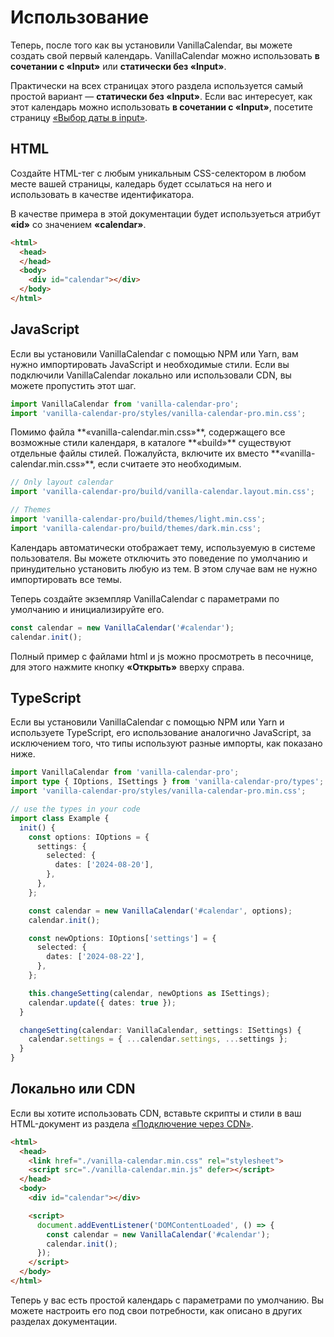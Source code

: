 # Использование

Теперь, после того как вы установили VanillaCalendar, вы можете создать свой первый календарь. VanillaCalendar можно использовать **в сочетании с «Input»** или **статически без «Input»**.

Практически на всех страницах этого раздела используется самый простой вариант — **статически без «Input»**.
Если вас интересует, как этот календарь можно использовать **в сочетании с «Input»**, посетите страницу <a href="/docs/learn/additional-features/date-picker-in-input">«Выбор даты в input»</a>.

## HTML

Создайте HTML-тег с любым уникальным CSS-селектором в любом месте вашей страницы, каледарь будет ссылаться на него и использовать в качестве идентификатора.

В качестве примера в этой документации будет используеться атрибут **«id»** со значением **«calendar»**.

```html
<html>
  <head>
  </head>
  <body>
    <div id="calendar"></div>
  </body>
</html>
```

## JavaScript
Если вы установили VanillaCalendar с помощью NPM или Yarn, вам нужно импортировать JavaScript и необходимые стили. Если вы подключили VanillaCalendar локально или использовали CDN, вы можете пропустить этот шаг.

```js
import VanillaCalendar from 'vanilla-calendar-pro';
import 'vanilla-calendar-pro/styles/vanilla-calendar-pro.min.css';
```

<Info>
  Помимо файла **«vanilla-calendar.min.css»**, содержащего все возможные стили календаря, в каталоге **«build»** существуют отдельные файлы стилей. Пожалуйста, включите их вместо **«vanilla-calendar.min.css»**, если считаете это необходимым.
</Info>

```js
// Only layout calendar
import 'vanilla-calendar-pro/build/vanilla-calendar.layout.min.css';

// Themes
import 'vanilla-calendar-pro/build/themes/light.min.css';
import 'vanilla-calendar-pro/build/themes/dark.min.css';
```

<Info>
  Календарь автоматически отображает тему, используемую в системе пользователя.
  Вы можете отключить это поведение по умолчанию и принудительно установить любую из тем. В этом случае вам не нужно импортировать все темы.
</Info>

Теперь создайте экземпляр VanillaCalendar с параметрами по умолчанию и инициализируйте его.

```js
const calendar = new VanillaCalendar('#calendar');
calendar.init();
```

Полный пример с файлами html и js можно просмотреть в песочнице, для этого нажмите кнопку **«Открыть»** вверху справа.

<Sandbox example="try-vanilla-calendar" />

## TypeScript
Если вы установили VanillaCalendar с помощью NPM или Yarn и используете TypeScript, его использование аналогично JavaScript, за исключением того, что типы используют разные импорты, как показано ниже.

```ts
import VanillaCalendar from 'vanilla-calendar-pro';
import type { IOptions, ISettings } from 'vanilla-calendar-pro/types';
import 'vanilla-calendar-pro/styles/vanilla-calendar-pro.min.css';

// use the types in your code
import class Example {
  init() {
    const options: IOptions = {
      settings: {
        selected: {
          dates: ['2024-08-20'],
        },
      },
    };

    const calendar = new VanillaCalendar('#calendar', options);
    calendar.init();

    const newOptions: IOptions['settings'] = {
      selected: {
        dates: ['2024-08-22'],
      },
    };

    this.changeSetting(calendar, newOptions as ISettings);
    calendar.update({ dates: true });
  }

  changeSetting(calendar: VanillaCalendar, settings: ISettings) {
    calendar.settings = { ...calendar.settings, ...settings };
  }
}
```

## Локально или CDN

Если вы хотите использовать CDN, вставьте скрипты и стили в ваш HTML-документ из раздела <a href="/docs/learn/getting-started/installation#cdn">«Подключение через CDN»</a>.

```html
<html>
  <head>
    <link href="./vanilla-calendar.min.css" rel="stylesheet">
    <script src="./vanilla-calendar.min.js" defer></script>
  </head>
  <body>
    <div id="calendar"></div>

    <script>
      document.addEventListener('DOMContentLoaded', () => {
        const calendar = new VanillaCalendar('#calendar');
        calendar.init();
      });
    </script>
  </body>
</html>
```

Теперь у вас есть простой календарь с параметрами по умолчанию. Вы можете настроить его под свои потребности, как описано в других разделах документации.

